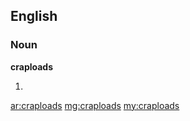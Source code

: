 ==English==

===Noun===
'''craploads'''

# {{plural of|crapload}}

[[ar:craploads]]
[[mg:craploads]]
[[my:craploads]]